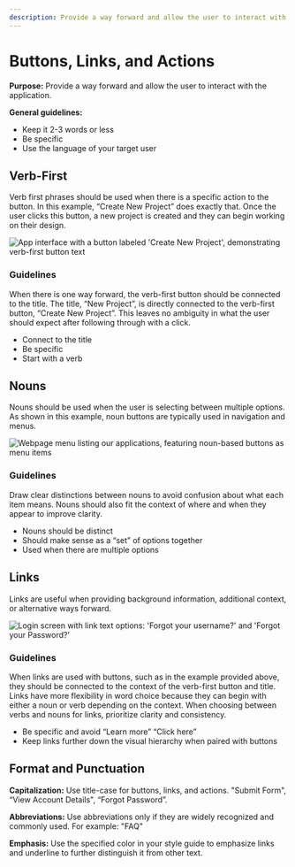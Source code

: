 ```yaml
---
description: Provide a way forward and allow the user to interact with the application.
---
```


# Buttons, Links, and Actions

**Purpose:** Provide a way forward and allow the user to interact with the application.

**General guidelines:**
- Keep it 2-3 words or less
- Be specific
- Use the language of your target user

## Verb-First

Verb first phrases should be used when there is a specific action to the button. In this example, “Create New Project” does exactly that. Once the user clicks this button, a new project is created and they can begin working on their design.

![App interface with a button labeled 'Create New Project', demonstrating verb-first button text](/img/VerbFirst_Button.png)

### Guidelines

When there is one way forward, the verb-first button should be connected to the title. The title, “New Project”, is directly connected to the verb-first button, “Create New Project”. This leaves no ambiguity in what the user should expect after following through with a click.
- Connect to the title
- Be specific
- Start with a verb

## Nouns

Nouns should be used when the user is selecting between multiple options. As shown in this example, noun buttons are typically used in navigation and menus.

![Webpage menu listing our applications, featuring noun-based buttons as menu items](/img/Noun_Button.png)

### Guidelines

Draw clear distinctions between nouns to avoid confusion about what each item means. Nouns should also fit the context of where and when they appear to improve clarity.
- Nouns should be distinct
- Should make sense as a “set” of options together
- Used when there are multiple options

## Links

Links are useful when providing background information, additional context, or alternative ways forward.

![Login screen with link text options: 'Forgot your username?' and 'Forgot your Password?'](/img/LinkText_Button.png)

### Guidelines

When links are used with buttons, such as in the example provided above, they should be connected to the context of the verb-first button and title. Links have more flexibility in word choice because they can begin with either a noun or verb depending on the context. When choosing between verbs and nouns for links, prioritize clarity and consistency. 
- Be specific and avoid “Learn more” “Click here”
- Keep links further down the visual hierarchy when paired with buttons

## Format and Punctuation

**Capitalization:** Use title-case for buttons, links, and actions. "Submit Form", “View Account Details", “Forgot Password”.

**Abbreviations:** Use abbreviations only if they are widely recognized and commonly used. For example: "FAQ"

**Emphasis:** Use the specified color in your style guide to emphasize links and underline to further distinguish it from other text.
